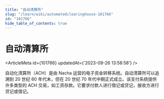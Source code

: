 ```yaml
---
title: "自动清算所"
slug: "/learn/wiki/automatedclearinghouse-101766"
id: "101766"
hide_table_of_contents: true
---
```



# 自动清算所

<ArticleMeta id={101766} updatedAt={'2023-09-26 13:58:58'} />
<div className='border-solid border-b border-t-0 my-4 border-[var(--ifm-color-gray-300)]' />

自动化清算所（ACH）是由 Nacha 运营的电子资金转移系统。自动清算所可以追溯到 20 世纪 60 年代末，但在 20 世纪 70 年代中期正式成立。该支付系统提供许多类型的 ACH 交易，如工资存款。它要求付款人进行借记或贷记，接收方进行贷记或借记。
